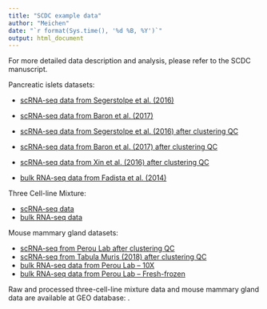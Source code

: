 ```yaml
---
title: "SCDC example data"
author: "Meichen"
date: "`r format(Sys.time(), '%d %B, %Y')`"
output: html_document
---
```

For more detailed data description and analysis, please refer to the SCDC manuscript.

Pancreatic islets datasets:

- [scRNA-seq data from Segerstolpe et al. (2016)](https://github.com/meichendong/SCDC/tree/master/vignettes/data/segerstolpe.rds)
- [scRNA-seq data from Baron et al. (2017)](https://github.com/meichendong/SCDC/tree/master/vignettes/data/baron.rds)

- [scRNA-seq data from Segerstolpe et al. (2016) after clustering QC](https://github.com/meichendong/SCDC/tree/master/vignettes/data/qc_segerstolpe.rds)
- [scRNA-seq data from Baron et al. (2017) after clustering QC](https://github.com/meichendong/SCDC/tree/master/vignettes/data/qc_baron.rds)
- [scRNA-seq data from Xin et al. (2016) after clustering QC](https://github.com/meichendong/SCDC/tree/master/vignettes/data/qc_xin.rds)

- [bulk RNA-seq data from Fadista et al. (2014)](https://github.com/meichendong/SCDC/tree/master/vignettes/data/fadista_77.rds)

Three Cell-line Mixture:

- [scRNA-seq data](https://github.com/meichendong/SCDC/tree/master/vignettes/data/MIX3cl_scESET.rds)
- [bulk RNA-seq data](https://github.com/meichendong/SCDC/tree/master/vignettes/data/MIX3cl_bulkESET.rds)

Mouse mammary gland datasets:

- [scRNA-seq from Perou Lab after clustering QC](https://github.com/meichendong/SCDC/tree/master/vignettes/data/qc_perou.rds)
- [scRNA-seq from Tabula Muris (2018) after clustering QC](https://github.com/meichendong/SCDC/tree/master/vignettes/data/qc_tmouse.rds)
- [bulk RNA-seq data from Perou Lab -- 10X](https://github.com/meichendong/SCDC/tree/master/vignettes/data/peroubulk10x_fvb34.rds)
- [bulk RNA-seq data from Perou Lab -- Fresh-frozen](https://github.com/meichendong/SCDC/tree/master/vignettes/data/peroubulkff_fvb34.rds)

Raw and processed three-cell-line mixture data and mouse mammary gland data are available at GEO database: .
